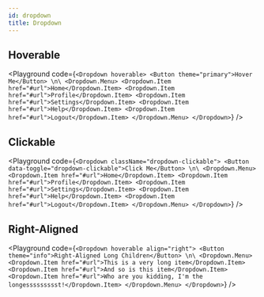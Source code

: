 ```yaml
---
id: dropdown
title: Dropdown
---
```



## Hoverable

<Playground code={`
  <Dropdown hoverable>
    <Button theme="primary">Hover Me</Button>
\n\
    <Dropdown.Menu>
      <Dropdown.Item href="#url">Home</Dropdown.Item>
      <Dropdown.Item href="#url">Profile</Dropdown.Item>
      <Dropdown.Item href="#url">Settings</Dropdown.Item>
      <Dropdown.Item href="#url">Help</Dropdown.Item>
      <Dropdown.Item href="#url">Logout</Dropdown.Item>
    </Dropdown.Menu>
  </Dropdown>
`} />

## Clickable

<Playground code={`
  <Dropdown className="dropdown-clickable">
    <Button data-toggle="dropdown-clickable">Click Me</Button>
\n\
    <Dropdown.Menu>
      <Dropdown.Item href="#url">Home</Dropdown.Item>
      <Dropdown.Item href="#url">Profile</Dropdown.Item>
      <Dropdown.Item href="#url">Settings</Dropdown.Item>
      <Dropdown.Item href="#url">Help</Dropdown.Item>
      <Dropdown.Item href="#url">Logout</Dropdown.Item>
    </Dropdown.Menu>
  </Dropdown>
`} />

## Right-Aligned

<Playground code={`
  <Dropdown hoverable align="right">
    <Button theme="info">Right-Aligned Long Children</Button>
\n\
    <Dropdown.Menu>
      <Dropdown.Item href="#url">This is a very long item</Dropdown.Item>
      <Dropdown.Item href="#url">And so is this item</Dropdown.Item>
      <Dropdown.Item href="#url">Who are you kidding, I'm the longessssssssst!</Dropdown.Item>
    </Dropdown.Menu>
  </Dropdown>
`} />
